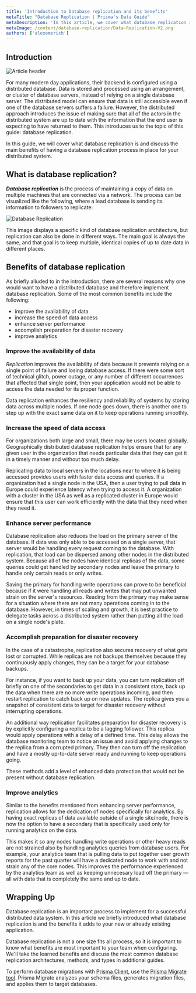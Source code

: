```yaml
---
title: 'Introduction to Database replication and its benefits'
metaTitle: "Database Replication | Prisma's Data Guide"
metaDescription: 'In this article, we cover what database replication is and its most common benefits'
metaImage: /content/database-replication/Data-Replication-V2.png
authors: ['alexemerich']
---
```


## Introduction

![Article header](/content/database-replication//Data-Replication-V2.png)

For many modern day applications, their backend is configured using a distributed database. Data is stored and processed using an arrangement, or cluster of database servers, instead of relying on a single database server. The distributed model can ensure that data is still accessible even if one of the database servers suffers a failure. However, the distributed approach introduces the issue of making sure that all of the actors in the distributed system are up to date with the information that the end user is expecting to have returned to them. This introduces us to the topic of this guide: database replication. 

In this guide, we will cover what database replication is and discuss the main benefits of having a database replication process in place for your distributed system.

## What is database replication?

***Database replication*** is the process of maintaining a copy of data on multiple machines that are connected via a network. The process can be visualized like the following, where a lead database is sending its information to followers to replicate:

![Database Replication](/content/database-replication//Full-Data-Replication.png)

This image displays a specific kind of database replication architecture, but replication can also be done in different ways. The main goal is always the same, and that goal is to keep multiple, identical copies of up to date data in different places.

## Benefits of database replication

As briefly alluded to in the introduction, there are several reasons why one would want to have a distributed database and therefore implement database replication. Some of the most common benefits include the following:

* improve the availability of data
* increase the speed of data access
* enhance server performance
* accomplish preparation for disaster recovery
* improve analytics

### Improve the availability of data

*Replication* improves the availability of data because it prevents relying on a single point of failure and losing database access. If there were some sort of technical glitch, power outage, or any number of different occurrences that affected that single point, then your application would not be able to access the data needed for its proper function. 

Data replication enhances the resiliency and reliability of systems by storing data across multiple nodes. If one node goes down, there is another one to step up with the exact same data on it to keep operations running smoothly.

### Increase the speed of data access

For organizations both large and small, there may be users located globally. Geographically distributed database replication helps ensure that for any given user in the organization that needs particular data that they can get it in a timely manner and without too much delay.

Replicating data to local servers in the locations near to where it is being accessed provides users with faster data access and queries. If a organization had a single node in the USA, then a user trying to pull data in Europe could experience latency when trying to access it. A organization with a cluster in the USA as well as a replicated cluster in Europe would ensure that this user can work efficiently with the data that they need when they need it.

### Enhance server performance

Database replication also reduces the load on the primary server of the database. If data was only able to be accessed on a single server, that server would be handling every request coming to the database. With replication, that load can be dispersed among other nodes in the distributed system. Because all of the nodes have identical replicas of the data, some queries could get handled by secondary nodes and leave the primary to handle only certain reads or only writes.

Saving the primary for handling write operations can prove to be beneficial because if it were handling all reads and writes that may put unwanted strain on the server's resources. Reading from the primary may make sense for a situation where there are not many operations coming in to the database. However, in times of scaling and growth, it is best practice to delegate tasks across a distributed system rather than putting all the load on a single node's plate.

### Accomplish preparation for disaster recovery

In the case of a catastrophe, replication also secures recovery of what gets lost or corrupted.
While replicas are not backups themselves because they continuously apply changes, they can be a target for your database backups.

For instance, if you want to back up your data, you can turn replication off briefly on one of the secondaries to get data in a consistent state, back up the data when there are no more write operations incoming, and then restart replication to catch back up on new updates. The replica gives you a snapshot of consistent data to target for disaster recovery without interrupting operations.

An additional way replication facilitates preparation for disaster recovery is by explicitly configuring a replica to be a lagging follower. This replica would apply operations with a delay of a defined time. This delay allows the database monitoring team to notice an issue and avoid applying changes to the replica from a corrupted primary. They then can turn off the replication and have a mostly up-to-date server ready and running to keep operations going. 

These methods add a level of enhanced data protection that would not be present without database replication.

### Improve analytics

Similar to the benefits mentioned from enhancing server performance, replication allows for the dedication of nodes specifically for analytics. By having exact replicas of data available outside of a single site/node, there is now the option to have a secondary that is specifically used only for running analytics on the data.

This makes it so any nodes handling write operations or other heavy reads are not strained also by handling analytics queries from database users. For example, your analytics team that is pulling data to put together user growth reports for the past quarter will have a dedicated node to work with and not strain any of the core nodes. This improves the performance experienced by the analytics team as well as keeping unnecesary load off the primary — all with data that is completely the same and up to date.



## Wrapping Up

Database replication is an important process to implement for a successful distributed data system. In this article we briefly introduced what database replication is and the benefits it adds to your new or already existing application.

Database replication is not a one size fits all process, so it is important to know what benefits are most important to your team when configuring. We'll take the learned benefits and discuss the most common database replication architectures, methods, and types in additional guides. 

<PrismaOutlinks>

To perform database migrations with [Prisma Client](https://www.prisma.io/docs/concepts/components/prisma-client), use the [Prisma Migrate tool](https://www.prisma.io/docs/concepts/components/prisma-migrate).  Prisma Migrate analyzes your schema files, generates migration files, and applies them to target databases.

</PrismaOutlinks>

